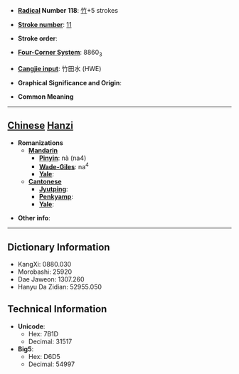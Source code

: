 * '''[[Wiktionary:Chinese radical index| Radical]] Number 118''': [[Wiktionary:Chinese radical index 竹|竹]]+5 strokes

* '''[[Wiktionary:Chinese total strokes index|Stroke number]]''': [[Wiktionary:Chinese total strokes index 11|11]]

* '''Stroke order''': 

* '''[[Wiktionary:Chinese four corner index|Four-Corner System]]''': 8860<sub>3</sub>

* '''[[Wiktionary:Chinese Cangjie index|Cangjie input]]''': 竹田水 (HWE)

* '''Graphical Significance and Origin''': 

* '''Common Meaning'''

----

== [[Chinese]] [[Hanzi]] ==

* '''Romanizations'''
** '''[[Mandarin]]'''
*** '''[[Pinyin]]''': nà (na4)
*** '''[[Wade-Giles]]''': na<sup>4</sup>
*** '''[[Yale]]''': 
** '''[[Cantonese]]'''
*** '''[[Jyutping]]''':
*** '''[[Penkyamp]]''': 
*** '''[[Yale]]''': 

* '''Other info''': 

----

== Dictionary Information ==

* KangXi: 0880.030
* Morobashi: 25920
* Dae Jaweon: 1307.260
* Hanyu Da Zidian: 52955.050

== Technical Information ==

* '''Unicode''':
** Hex: 7B1D
** Decimal: 31517
* '''Big5''':
** Hex: D6D5
** Decimal: 54997